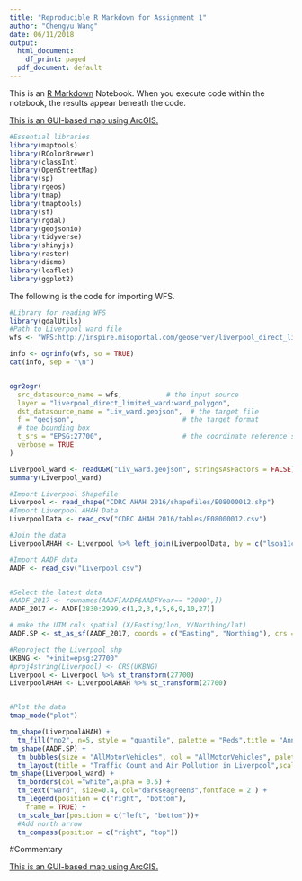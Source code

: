 ```yaml
---
title: "Reproducible R Markdown for Assignment 1"
author: "Chengyu Wang"
date: 06/11/2018
output:
  html_document:
    df_print: paged
  pdf_document: default
---
```


This is an [R Markdown](http://rmarkdown.rstudio.com) Notebook. When you execute code within the notebook, the results appear beneath the code. 

[This is an GUI-based map using ArcGIS.](Assignment 1_GIS.jpg)

```r
#Essential libraries 
library(maptools)
library(RColorBrewer)
library(classInt)
library(OpenStreetMap)
library(sp)
library(rgeos)
library(tmap)
library(tmaptools)
library(sf)
library(rgdal)
library(geojsonio)
library(tidyverse)
library(shinyjs)
library(raster)
library(dismo)
library(leaflet)
library(ggplot2)
```

The following is the code for importing WFS.
```r
#Library for reading WFS
library(gdalUtils)
#Path to Liverpool ward file
wfs <- "WFS:http://inspire.misoportal.com/geoserver/liverpool_direct_limited_ward/wfs?service=wfs&version=2.0.0&request=GetCapabilities"

info <- ogrinfo(wfs, so = TRUE)
cat(info, sep = "\n")


ogr2ogr(
  src_datasource_name = wfs,           # the input source
  layer = "liverpool_direct_limited_ward:ward_polygon",                    # the layer from the input
  dst_datasource_name = "Liv_ward.geojson",  # the target file
  f = "geojson",                           # the target format
  # the bounding box
  t_srs = "EPSG:27700",                    # the coordinate reference system
  verbose = TRUE
)

Liverpool_ward <- readOGR("Liv_ward.geojson", stringsAsFactors = FALSE)
summary(Liverpool_ward)
```


```r
#Import Liverpool Shapefile
Liverpool <- read_shape("CDRC AHAH 2016/shapefiles/E08000012.shp")
#Import Liverpool AHAH Data
LiverpoolData <- read_csv("CDRC AHAH 2016/tables/E08000012.csv")

#Join the data 
LiverpoolAHAH <- Liverpool %>% left_join(LiverpoolData, by = c("lsoa11cd" = "lsoa11cd"))

#Import AADF data
AADF <- read_csv("Liverpool.csv")


#Select the latest data
#AADF_2017 <- rownames(AADF[AADF$AADFYear== "2000",])
AADF_2017 <- AADF[2830:2999,c(1,2,3,4,5,6,9,10,27)]

# make the UTM cols spatial (X/Easting/lon, Y/Northing/lat)
AADF.SP <- st_as_sf(AADF_2017, coords = c("Easting", "Northing"), crs = 27700)

#Reproject the Liverpool shp
UKBNG <- "+init=epsg:27700"
#proj4string(Liverpool) <- CRS(UKBNG)
Liverpool <- Liverpool %>% st_transform(27700)
LiverpoolAHAH <- LiverpoolAHAH %>% st_transform(27700)


#Plot the data
tmap_mode("plot")

tm_shape(LiverpoolAHAH) + 
  tm_fill("no2", n=5, style = "quantile", palette = "Reds",title = "Annual mean NO2 (µgm3)") +
tm_shape(AADF.SP) + 
  tm_bubbles(size = "AllMotorVehicles", col = "AllMotorVehicles", palette = "Purples", scale= 0.9,alpha = 1,style = "quantile", legend.size.show = FALSE, title.col = "All motor-vehicles per day",border.alpha = 0.1) +
  tm_layout(title = "Traffic Count and Air Pollution in Liverpool",scale = 0.8, legend.text.size = 1, legend.title.size = 1.1, frame = FALSE,legend.outside = TRUE) +
tm_shape(Liverpool_ward) +
  tm_borders(col ="white",alpha = 0.5) +
  tm_text("ward", size=0.4, col="darkseagreen3",fontface = 2 ) +
  tm_legend(position = c("right", "bottom"), 
	frame = TRUE) +
  tm_scale_bar(position = c("left", "bottom"))+
  #Add north arrow
  tm_compass(position = c("right", "top"))

```

#Commentary 

[This is an GUI-based map using ArcGIS.](Assignment 1_GIS.jpg)





